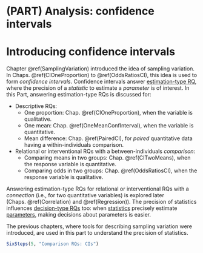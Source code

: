# (PART) Analysis: confidence intervals {-}



# Introducing confidence intervals {#CIIntro}

Chapter\ \@ref(SamplingVariation) introduced the idea of sampling variation.
In Chaps.\ \@ref(CIOneProportion) to\ \@ref(OddsRatiosCI), this idea is used to form *confidence intervals*.
Confidence intervals answer [estimation-type RQ](#TypesOfRQs), where the precision of a *statistic* to estimate a *parameter* is of interest.
In this Part, answering estimation-type RQs is discussed for:

* Descriptive RQs: 
  * One proportion: Chap.\ \@ref(CIOneProportion), when the variable is qualitative.
  * One mean: Chap.\ \@ref(OneMeanConfInterval), when the variable is quantitative.
  * Mean difference: Chap.\ \@ref(PairedCI), for *paired* quantitative data having a within-individuals comparison.
* Relational or interventional RQs with a between-individuals *comparison*:
  * Comparing means in two groups: Chap.\ \@ref(CITwoMeans), when the response variable is quantitative.
  * Comparing odds in two groups: Chap.\ \@ref(OddsRatiosCI), when the response variable is qualitative.

Answering estimation-type RQs for relational or interventional RQs with a *connection* (i.e., for two quantitative variables) is explored later (Chaps.\ \@ref(Correlation) and\ \@ref(Regression)).
The precision of statistics influences [decision-type RQs](#TypesOfRQs) too: when [statistics](#StatisticsAndParameters) precisely estimate [parameters](#StatisticsAndParameters), making decisions about parameters is easier.

The previous chapters, where tools for describing sampling variation were introduced, are used in this part to understand the precision of statistics.


```r
SixSteps(5, "Comparison RQs: CIs")
```



